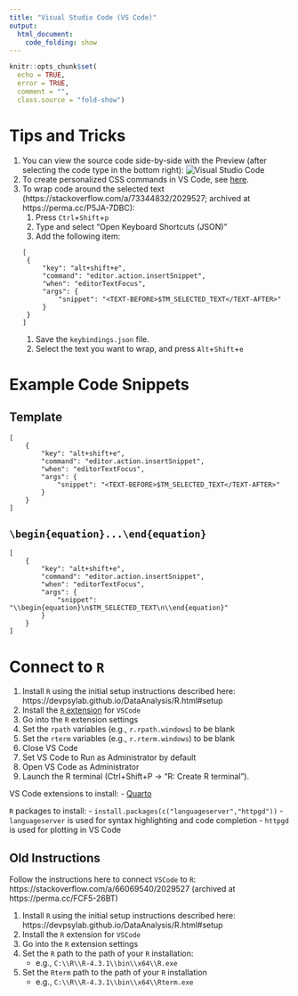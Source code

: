 ```yaml
---
title: "Visual Studio Code (VS Code)"
output:
  html_document:
    code_folding: show
---
```


```r
knitr::opts_chunk$set(
  echo = TRUE,
  error = TRUE,
  comment = "",
  class.source = "fold-show")
```

# Tips and Tricks {#tipsAndTricks}

1. You can view the source code side-by-side with the Preview (after selecting the code type in the bottom right):
![Visual Studio Code](images/vsCode.png)
1. To create personalized CSS commands in VS Code, see [here](https://devpsylab.github.io/DataAnalysis/markdown.html#css).
1. To wrap code around the selected text (https://stackoverflow.com/a/73344832/2029527; archived at https://perma.cc/P5JA-7DBC):
    1. Press `Ctrl`+`Shift`+`p`
    1. Type and select "Open Keyboard Shortcuts (JSON)"
    1. Add the following item:
```
[
    {
        "key": "alt+shift+e",
        "command": "editor.action.insertSnippet",
        "when": "editorTextFocus",
        "args": {
            "snippet": "<TEXT-BEFORE>$TM_SELECTED_TEXT</TEXT-AFTER>"
        }
    }
]
```
    1. Save the `keybindings.json` file.
    1. Select the text you want to wrap, and press `Alt`+`Shift`+`e`

# Example Code Snippets {#exampleCodeSnippets}

## Template {#template}

```
[
    {
        "key": "alt+shift+e",
        "command": "editor.action.insertSnippet",
        "when": "editorTextFocus",
        "args": {
            "snippet": "<TEXT-BEFORE>$TM_SELECTED_TEXT</TEXT-AFTER>"
        }
    }
]
```

## `\begin{equation}...\end{equation}` {#equation}

```
[
    {
        "key": "alt+shift+e",
        "command": "editor.action.insertSnippet",
        "when": "editorTextFocus",
        "args": {
            "snippet": "\\begin{equation}\n$TM_SELECTED_TEXT\n\\end{equation}"
        }
    }
]
```

# Connect to `R` {#connectToR}

1. Install `R` using the initial setup instructions described here: https://devpsylab.github.io/DataAnalysis/R.html#setup
1. Install the [`R` extension](https://marketplace.visualstudio.com/items?itemName=REditorSupport.r) for `VSCode`
1. Go into the `R` extension settings
1. Set the `rpath` variables (e.g., `r.rpath.windows`) to be blank
1. Set the `rterm` variables (e.g., `r.rterm.windows`) to be blank
1. Close VS Code
1. Set VS Code to Run as Administrator by default
1. Open VS Code as Administrator
1. Launch the R terminal (Ctrl+Shift+P → "R: Create R terminal").

VS Code extensions to install:
- [Quarto](https://marketplace.visualstudio.com/items?itemName=quarto.quarto)

`R` packages to install:
- `install.packages(c("languageserver","httpgd"))`
    - `languageserver` is used for syntax highlighting and code completion
    - `httpgd` is used for plotting in VS Code

## Old Instructions {#oldInstructions}

Follow the instructions here to connect `VSCode` to `R`:
https://stackoverflow.com/a/66069540/2029527 (archived at https://perma.cc/FCF5-26BT)

1. Install `R` using the initial setup instructions described here: https://devpsylab.github.io/DataAnalysis/R.html#setup
1. Install the `R` extension for `VSCode`
1. Go into the `R` extension settings
1. Set the `R` path to the path of your `R` installation:
    - e.g., `C:\\R\\R-4.3.1\\bin\\x64\\R.exe`
1. Set the `Rterm` path to the path of your `R` installation
    - e.g., `C:\\R\\R-4.3.1\\bin\\x64\\Rterm.exe`
